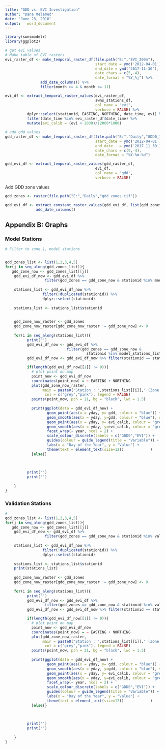 ```yaml
---
title: "GDD vs. EVI Investigation"
author: "Dana Melamed"
date: "June 28, 2018"
output:   word_document
---
```




```r
library(swnsmodelr)
library(ggplot2)
```



```r
# get evi values
# Make table of EVI rasters
evi_raster_df <- make_temporal_raster_df(file.path("E:","EVI_200m"),
                                         start_date = ymd('2012-04-01'),
                                         end_date = ymd('2017-11-30'),
                                         date_chars = c(5,-4),
                                         date_format = "%Y_%j") %>%
                add_date_columns() %>%
                filter(month >= 4 & month <= 11)

evi_df <- extract_temporal_raster_values(evi_raster_df,
                                         swns_stations_df,
                                         col_name = "evi",
                                         verbose = FALSE) %>% 
          dplyr::select(stationid, EASTING, NORTHING, date_time, evi) %>%
          filter(date_time %in% evi_raster_df$date_time) %>%
          mutate(evi_calib = (evi + 2000)/12000*1000)
```


```r
# add gdd values
gdd_raster_df <- make_temporal_raster_df(file.path("E:","Daily","GDD0_16_day"),
                                         start_date = ymd('2012-04-01'),
                                         end_date   = ymd('2017_11_30'),
                                         date_chars = c(9,-4),
                                         date_format = "%Y-%m-%d")

gdd_evi_df <- extract_temporal_raster_values(gdd_raster_df,
                                         evi_df,
                                         col_name = "gdd",
                                         verbose = FALSE)
```


Add GDD zone values
```r
gdd_zones <- raster(file.path("E:","Daily","gdd_zones.tif"))

gdd_evi_df <- extract_constant_raster_values(gdd_evi_df, list(gdd_zones)) %>%
              add_date_columns()
```



## Appendix B: Graphs

### Model Stations

```r
# Filter to zone 1, model stations


gdd_zones_list <- list(1,2,3,4,5)
for(j in seq_along(gdd_zones_list)){
   gdd_zone_now <- gdd_zones_list[[j]]  
    gdd_evi_df_now <- gdd_evi_df %>% 
                  filter(gdd_zones == gdd_zone_now & stationid %in% model_stations_list)
    
    stations_list <- gdd_evi_df_now %>% 
                 filter(!duplicated(stationid)) %>%
                 dplyr::select(stationid) 
    
    stations_list <- stations_list$stationid
           
    
    gdd_zone_now_raster <- gdd_zones
    gdd_zone_now_raster[gdd_zone_now_raster != gdd_zone_now] <- 0
    
    for(i in seq_along(stations_list)){
          print('')
          gdd_evi_df_now <- gdd_evi_df %>% 
                            filter(gdd_zones == gdd_zone_now & 
                                     stationid %in% model_stations_list)
          gdd_evi_df_now <- gdd_evi_df_now %>% filter(stationid == stations_list[[i]])

          if(length(gdd_evi_df_now[[1]] != 0)){
            # plot point on map
            point_now <- gdd_evi_df_now 
            coordinates(point_now) = ~ EASTING + NORTHING 
            plot(gdd_zone_now_raster, 
                 main = paste0("Station : ",stations_list[[i]]," (Zone ",gdd_zone_now,")"),
                  col = c("grey","pink"), legend = FALSE)
            points(point_now, pch = 21, bg = "black", lwd = 1.5)
            
            print(ggplot(data = gdd_evi_df_now) +
                   geom_point(aes(x = yday, y= gdd, colour = "blue")) +
                   geom_smooth(aes(x = yday, y=gdd, colour = "blue"), se = FALSE) +
                   geom_point(aes(x = yday, y= evi_calib, colour = "green")) +
                   geom_smooth(aes(x = yday, y=evi_calib, colour = "green"), se = FALSE) +
                   facet_wrap(~ year, ncol = 2) +
                   scale_colour_discrete(labels = c("GDD0","EVI")) +
                   guides(colour = guide_legend(title = "Variable")) +
                   labs(x = "Day of the Year", y = "Value") +
                   theme(text = element_text(size=12))            )
            }else{}
                  
          
          
          print('')
          print('')
          
    }
}
```

### Validation Stations

```r
#
gdd_zones_list <- list(1,2,3,4,5)
for(j in seq_along(gdd_zones_list)){
   gdd_zone_now <- gdd_zones_list[[j]]  
    gdd_evi_df_now <- gdd_evi_df %>% 
                  filter(gdd_zones == gdd_zone_now & stationid %in% val_stations_list)
    
    stations_list <- gdd_evi_df_now %>% 
                 filter(!duplicated(stationid)) %>%
                 dplyr::select(stationid) 
    
    stations_list <- stations_list$stationid
    print(stations_list)
    
    gdd_zone_now_raster <- gdd_zones
    gdd_zone_now_raster[gdd_zone_now_raster != gdd_zone_now] <- 0
    
    for(i in seq_along(stations_list)){
          print('')
          gdd_evi_df_now <- gdd_evi_df %>% 
                  filter(gdd_zones == gdd_zone_now & stationid %in% val_stations_list)
          gdd_evi_df_now <- gdd_evi_df_now %>% filter(stationid == stations_list[[i]])

          if(length(gdd_evi_df_now[[1]] != 0)){
            # plot point on map
            point_now <- gdd_evi_df_now 
            coordinates(point_now) = ~ EASTING + NORTHING 
            plot(gdd_zone_now_raster, 
                 main = paste0("Station : ",stations_list[[i]]," (Zone ",gdd_zone_now,")"),
                  col = c("grey","pink"), legend = FALSE)
            points(point_now, pch = 21, bg = "black", lwd = 1.5)
            
            print(ggplot(data = gdd_evi_df_now) +
                   geom_point(aes(x = yday, y= gdd, colour = "blue")) +
                   geom_smooth(aes(x = yday, y=gdd, colour = "blue"), se = FALSE) +
                   geom_point(aes(x = yday, y= evi_calib, colour = "green")) +
                   geom_smooth(aes(x = yday, y=evi_calib, colour = "green"), se = FALSE) +
                   facet_wrap(~ year, ncol = 2) +
                   scale_colour_discrete(labels = c("GDD0","EVI")) +
                   guides(colour = guide_legend(title = "Variable")) +
                   labs(x = "Day of the Year", y = "Value") +
                   theme(text = element_text(size=12))            )
            }else{}
                  
          
          
          print('')
          print('')
          
    }
}
```